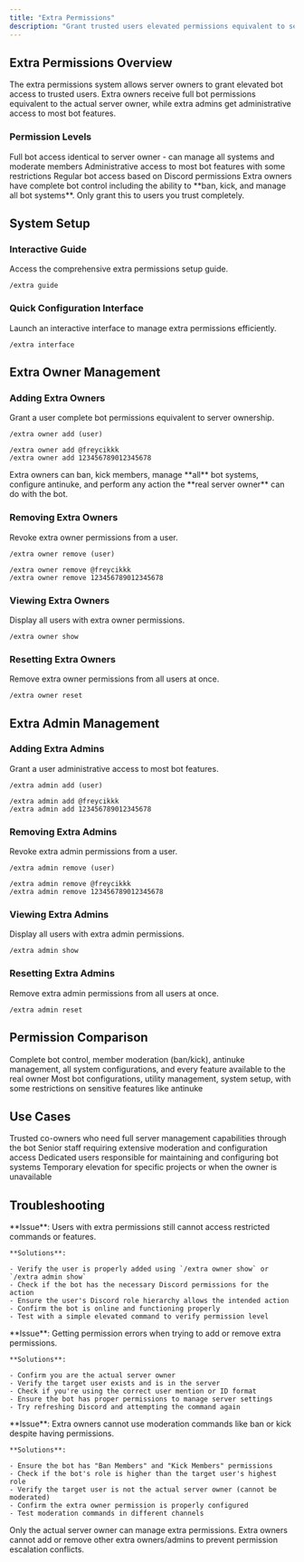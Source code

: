 ```yaml
---
title: "Extra Permissions"
description: "Grant trusted users elevated permissions equivalent to server ownership or administrative access for bot management and moderation capabilities."
---
```


## Extra Permissions Overview

The extra permissions system allows server owners to grant elevated bot access to trusted users. Extra owners receive full bot permissions equivalent to the actual server owner, while extra admins get administrative access to most bot features.

### Permission Levels

<Steps>
  <Step title="Extra Owner">
    Full bot access identical to server owner - can manage all systems and moderate members
  </Step>
  <Step title="Extra Admin">
    Administrative access to most bot features with some restrictions
  </Step>
  <Step title="Standard User">
    Regular bot access based on Discord permissions
  </Step>
</Steps>

<Warning>
  Extra owners have complete bot control including the ability to **ban, kick, and manage all bot systems**. Only grant this to users you trust completely.
</Warning>

## System Setup

### Interactive Guide

Access the comprehensive extra permissions setup guide.

```Unspecified Example
/extra guide
```

### Quick Configuration Interface

Launch an interactive interface to manage extra permissions efficiently.

```Unspecified Example
/extra interface
```

## Extra Owner Management

### Adding Extra Owners

Grant a user complete bot permissions equivalent to server ownership.

<CodeGroup>

```Unspecified Example
/extra owner add (user)
```


```Unspecified Syntax
/extra owner add @freycikkk
/extra owner add 123456789012345678
```

</CodeGroup>

<Warning>
  Extra owners can ban, kick members, manage **all** bot systems, configure antinuke, and perform any action the **real server owner** can do with the bot.
</Warning>

### Removing Extra Owners

Revoke extra owner permissions from a user.

<CodeGroup>

```Unspecified Example
/extra owner remove (user)
```


```Unspecified Syntax
/extra owner remove @freycikkk
/extra owner remove 123456789012345678
```

</CodeGroup>

### Viewing Extra Owners

Display all users with extra owner permissions.

```Unspecified Example
/extra owner show
```

### Resetting Extra Owners

Remove extra owner permissions from all users at once.

```Unspecified Example
/extra owner reset
```

## Extra Admin Management

### Adding Extra Admins

Grant a user administrative access to most bot features.

<CodeGroup>

```Unspecified Example
/extra admin add (user)
```


```Unspecified Syntax
/extra admin add @freycikkk
/extra admin add 123456789012345678
```

</CodeGroup>

### Removing Extra Admins

Revoke extra admin permissions from a user.

<CodeGroup>

```Unspecified Example
/extra admin remove (user)
```


```Unspecified Syntax
/extra admin remove @freycikkk
/extra admin remove 123456789012345678
```

</CodeGroup>

### Viewing Extra Admins

Display all users with extra admin permissions.

```Unspecified Example
/extra admin show
```

### Resetting Extra Admins

Remove extra admin permissions from all users at once.

```Unspecified Example
/extra admin reset
```

## Permission Comparison

<CardGroup cols={2}>
  <Card title="Extra Owner Capabilities">
    Complete bot control, member moderation (ban/kick), antinuke management, all system configurations, and every feature available to the real owner
  </Card>
  <Card title="Extra Admin Capabilities">
    Most bot configurations, utility management, system setup, with some restrictions on sensitive features like antinuke
  </Card>
</CardGroup>

## Use Cases

<CardGroup cols={2}>
  <Card title="Co-Owners">
    Trusted co-owners who need full server management capabilities through the bot
  </Card>
  <Card title="Head Admins">
    Senior staff requiring extensive moderation and configuration access
  </Card>
  <Card title="Bot Managers">
    Dedicated users responsible for maintaining and configuring bot systems
  </Card>
  <Card title="Temporary Authority">
    Temporary elevation for specific projects or when the owner is unavailable
  </Card>
</CardGroup>

## Troubleshooting

<AccordionGroup>
  <Accordion title="Extra permissions not working - Users cannot access elevated features">
    **Issue**: Users with extra permissions still cannot access restricted commands or features.

    **Solutions**:

    - Verify the user is properly added using `/extra owner show` or `/extra admin show`
    - Check if the bot has the necessary Discord permissions for the action
    - Ensure the user's Discord role hierarchy allows the intended action
    - Confirm the bot is online and functioning properly
    - Test with a simple elevated command to verify permission level
  </Accordion>
  <Accordion title="Cannot manage extra permissions - Permission denied">
    **Issue**: Getting permission errors when trying to add or remove extra permissions.

    **Solutions**:

    - Confirm you are the actual server owner
    - Verify the target user exists and is in the server
    - Check if you're using the correct user mention or ID format
    - Ensure the bot has proper permissions to manage server settings
    - Try refreshing Discord and attempting the command again
  </Accordion>
  <Accordion title="Extra owners cannot moderate - Ban/kick commands failing">
    **Issue**: Extra owners cannot use moderation commands like ban or kick despite having permissions.

    **Solutions**:

    - Ensure the bot has "Ban Members" and "Kick Members" permissions
    - Check if the bot's role is higher than the target user's highest role
    - Verify the target user is not the actual server owner (cannot be moderated)
    - Confirm the extra owner permission is properly configured
    - Test moderation commands in different channels
  </Accordion>
</AccordionGroup>

<Info>
  Only the actual server owner can manage extra permissions. Extra owners cannot add or remove other extra owners/admins to prevent permission escalation conflicts.
</Info>